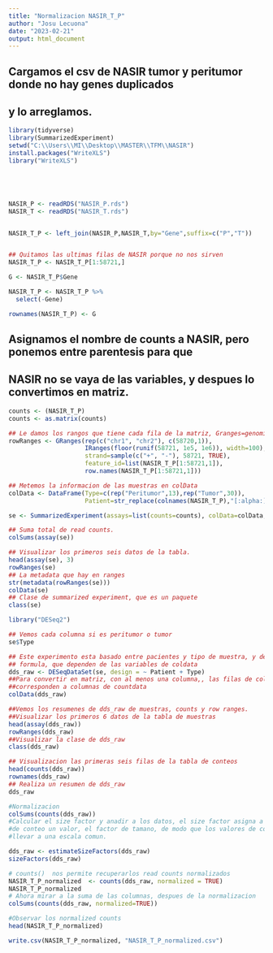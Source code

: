 ```yaml
---
title: "Normalizacion NASIR_T_P"
author: "Josu Lecuona"
date: "2023-02-21"
output: html_document
---
```


## Cargamos el csv de NASIR tumor y peritumor donde no hay genes duplicados
## y lo arreglamos.
```r
library(tidyverse)
library(SummarizedExperiment)
setwd("C:\\Users\\MI\\Desktop\\MASTER\\TFM\\NASIR")
install.packages("WriteXLS")
library("WriteXLS")





NASIR_P <- readRDS("NASIR_P.rds")
NASIR_T <- readRDS("NASIR_T.rds")


NASIR_T_P <- left_join(NASIR_P,NASIR_T,by="Gene",suffix=c("P","T"))


## Quitamos las ultimas filas de NASIR porque no nos sirven
NASIR_T_P <- NASIR_T_P[1:58721,]

G <- NASIR_T_P$Gene

NASIR_T_P <- NASIR_T_P %>%
  select(-Gene)

rownames(NASIR_T_P) <- G
```

## Asignamos el nombre de counts a NASIR, pero ponemos entre parentesis para que
## NASIR no se vaya de las variables, y despues lo convertimos en matriz.
```r
counts <- (NASIR_T_P)
counts <- as.matrix(counts)

## Le damos los rangos que tiene cada fila de la matriz, Granges=genomisranges.
rowRanges <- GRanges(rep(c("chr1", "chr2"), c(58720,1)),
                     IRanges(floor(runif(58721, 1e5, 1e6)), width=100),
                     strand=sample(c("+", "-"), 58721, TRUE),
                     feature_id=list(NASIR_T_P[1:58721,1]),
                     row.names(NASIR_T_P[1:58721,1]))

## Metemos la informacion de las muestras en colData
colData <- DataFrame(Type=c(rep("Peritumor",13),rep("Tumor",30)),
                     Patient=str_replace(colnames(NASIR_T_P),"[:alpha:]",""))

se <- SummarizedExperiment(assays=list(counts=counts), colData=colData,rowRanges = rowRanges)

## Suma total de read counts. 
colSums(assay(se))

## Visualizar los primeros seis datos de la tabla.
head(assay(se), 3)
rowRanges(se)
## La metadata que hay en ranges
str(metadata(rowRanges(se)))
colData(se)
## Clase de summarized experiment, que es un paquete
class(se)

```



```r

library("DESeq2")

## Vemos cada columna si es peritumor o tumor
se$Type

## Este experimento esta basado entre pacientes y tipo de muestra, y definimos la
## formula, que dependen de las variables de coldata
dds_raw <- DESeqDataSet(se, design = ~ Patient + Type)
##Para convertir en matriz, con al menos una columna,, las filas de coldata,
##corresponden a columnas de countdata
colData(dds_raw)

##Vemos los resumenes de dds_raw de muestras, counts y row ranges.
##Visualizar los primeros 6 datos de la tabla de muestras
head(assay(dds_raw))
rowRanges(dds_raw)
##Visualizar la clase de dds_raw
class(dds_raw)

## Visualizacion las primeras seis filas de la tabla de conteos
head(counts(dds_raw))
rownames(dds_raw)
## Realiza un resumen de dds_raw
dds_raw

#Normalizacion
colSums(counts(dds_raw))
#Calcular el size factor y anadir a los datos, el size factor asigna a cada columna de la matriz 
#de conteo un valor, el factor de tamano, de modo que los valores de conteo en las columnas se pueden
#llevar a una escala comun.

dds_raw <- estimateSizeFactors(dds_raw)
sizeFactors(dds_raw)

# counts()  nos permite recuperarlos read counts normalizados
NASIR_T_P_normalized  <- counts(dds_raw, normalized = TRUE)
NASIR_T_P_normalized
# Ahora mirar a la suma de las columnas, despues de la normalizacion
colSums(counts(dds_raw, normalized=TRUE))

#Observar los normalized counts
head(NASIR_T_P_normalized)

write.csv(NASIR_T_P_normalized, "NASIR_T_P_normalized.csv")
```


